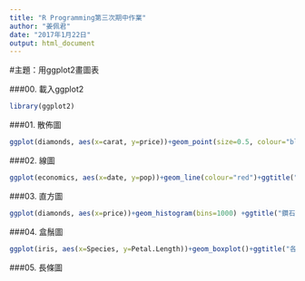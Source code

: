 ```yaml
---
title: "R Programming第三次期中作業"
author: "姜佩君"
date: "2017年1月22日"
output: html_document
---
```


#主題：用ggplot2畫圖表

###00. 載入ggplot2
```R
library(ggplot2)
```

###01. 散佈圖
```R
ggplot(diamonds, aes(x=carat, y=price))+geom_point(size=0.5, colour="blue")+ggtitle("鑽石克拉數-價格散佈圖")+xlab("克拉數")+ylab("價格")+geom_smooth(method="lm", se=FALSE)
```

###02. 線圖

```R
ggplot(economics, aes(x=date, y=pop))+geom_line(colour="red")+ggtitle("Population Change during Time")+xlab("Time")+ylab("Population")
```

###03. 直方圖
```R
ggplot(diamonds, aes(x=price))+geom_histogram(bins=1000) +ggtitle("鑽石價格直方圖") +xlab("價格")+ylab("frequency")
```

###04. 盒鬚圖
```R
ggplot(iris, aes(x=Species, y=Petal.Length))+geom_boxplot()+ggtitle("各品種鳶尾花花瓣長度盒鬚圖")+xlab("鳶尾花品種")+ylab("花瓣長度")
```

###05. 長條圖
